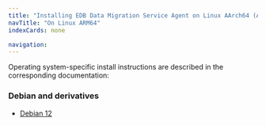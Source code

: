 ```yaml
---
title: "Installing EDB Data Migration Service Agent on Linux AArch64 (ARM64)"
navTitle: "On Linux ARM64"
indexCards: none

navigation:
---
```


Operating system-specific install instructions are described in the corresponding documentation:

### Debian and derivatives

- [Debian 12](edb-dms-agent_debian_12)
